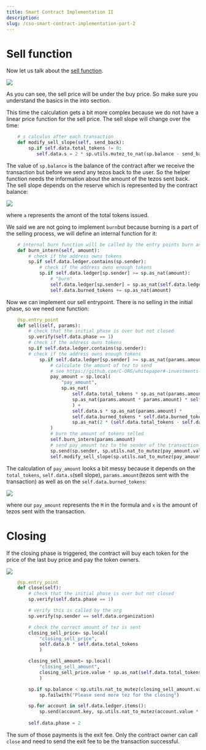 ```yaml
---
title: Smart Contract Implementation II
description: 
slug: /cso-smart-contract-implementation-part-2
---
```


# Sell function

Now let us talk about the [sell function](https://github.com/C-ORG/whitepaper#sell-calculus). 

![](/images/sell-calculus.png)

<HighlightBox type="info">
As you can see, the sell price will be under the buy price. So make sure you understand the basics in the into section.
</HighlightBox>

This time the calculation gets a bit more complex because we do not have a linear price function for the sell price. The sell slope will change over the time:

```python
    # s calculus after each transaction
    def modify_sell_slope(self, send_back):
        sp.if self.data.total_tokens != 0:
           self.data.s = 2 * sp.utils.mutez_to_nat(sp.balance - send_back) / (self.data.total_tokens * self.data.total_tokens)
```

The value of `sp.balance` is the balance of the contract after we receive the transaction but before we send any tezos back to the user. So the helper function needs the information about the amount of the tezos sent back. The sell slope depends on the reserve which is represented by the contract balance:

![](images/sell-calculus-formula-3)

where `a` represents the amont of the total tokens issued.

We said we are not going to implement `burn`but because burning is a part of the selling process, we will define an internal function for it:

```python          
    # internal burn function will be called by the entry points burn and sell
    def burn_intern(self, amount):
        # check if the address owns tokens
        sp.if self.data.ledger.contains(sp.sender):
            # check if the address owns enough tokens
            sp.if self.data.ledger[sp.sender] >= sp.as_nat(amount):
                # "burn"
                self.data.ledger[sp.sender] = sp.as_nat(self.data.ledger[sp.sender] - sp.as_nat(amount))
                self.data.burned_tokens += sp.as_nat(amount)
```

Now we can implement our sell entrypoint. There is no selling in the initial phase, so we need one function:

```python
    @sp.entry_point
    def sell(self, params):
        # check that the initial phase is over but not closed
        sp.verify(self.data.phase == 1)
        # check if the address owns tokens
        sp.if self.data.ledger.contains(sp.sender):
        # check if the address owns enough tokens
            sp.if self.data.ledger[sp.sender] >= sp.as_nat(params.amount):
                # calculate the amount of tez to send
                # see https://github.com/C-ORG/whitepaper#-investments---sell
                pay_amount = sp.local(
                    "pay_amount", 
                    sp.as_nat(
                        self.data.total_tokens * sp.as_nat(params.amount) * self.data.s - 
                        sp.as_nat(params.amount * params.amount) * self.data.s / 2 
                        ) + 
                        self.data.s * sp.as_nat(params.amount) * 
                        self.data.burned_tokens * self.data.burned_tokens /
                        sp.as_nat(2 * (self.data.total_tokens - self.data.burned_tokens) )
                )
                # burn the amount of tokens selled
                self.burn_intern(params.amount)
                # send pay_amount tez to the sender of the transaction
                sp.send(sp.sender, sp.utils.nat_to_mutez(pay_amount.value))
                self.modify_sell_slope(sp.utils.nat_to_mutez(pay_amount.value))
```

The calculation of `pay_amount` looks a bit messy because it depends on the `total_tokens`, `self.data.s`(sell slope), `params.amount`(tezos sent with the transaction) as well as on the `self.data.burned_tokens`:

![](images/sell-calculus-formula-7.png)

where our `pay_amount` represents the `M` in the formula and `x` is the amount of tezos sent with the transaction.

# Closing

If the closing phase is triggered, the contract will buy each token for the price of the last buy price and pay the token owners.

![](/images/exit_fee.png)

```python
    @sp.entry_point
    def close(self):
        # check that the initial phase is over but not closed
        sp.verify(self.data.phase == 1)

        # verify this is called by the org
        sp.verify(sp.sender == self.data.organization)

        # check the correct amount of tez is sent
        closing_sell_price= sp.local(
            "closing_sell_price",
            self.data.b * self.data.total_tokens
            )

        closing_sell_amount= sp.local(
            "closing_sell_amount",
            closing_sell_price.value * sp.as_nat(self.data.total_tokens - self.data.burned_tokens)
            )

        sp.if sp.balance < sp.utils.nat_to_mutez(closing_sell_amount.value):
            sp.failwith("Please send more tez for the closing")

        sp.for account in self.data.ledger.items():
            sp.send(account.key, sp.utils.nat_to_mutez(account.value * closing_sell_price.value))
        
        self.data.phase = 2

```

The sum of those payments is the exit fee. Only the contract owner can call `close` and need to send the exit fee to be the transaction successful. 
